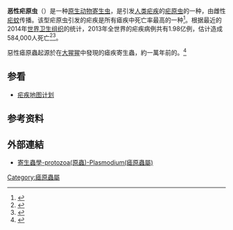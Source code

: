 {{speciesbox
|image =  Plasmodium_falciparum_01.png
|image_caption = 含有恶性疟原虫的血塗片
|genus = Plasmodium
|species = falciparum
| authority [[William_H._Welch|Welch]], 1897
| synonyms = 
''Oscillaria malariae'' <small>Laveran, 1881</small><br />
''Plasmodium malariae'' <small>Marchiafava and Celli, 1885</small><br />
''Laverania malariae'' <small>Feletti and Grassi, 1890</small><br />
''Ematozoo falciforme'' <small>Antolisei and Angelini, 1890</small><br />
''Haemamoeba immaculata'' <small>Grassi, 1891</small><br />
''Haemamoeba laverani'' <small>Labbe, 1894</small><br />
''Haematozoon falciforme'' <small>Thayer and Hewetson, 1895</small><br />
''Haematozoon falciparum'' <small>Welch, 1897</small><br />
''Haemosporidium sedecimanae'' <small>Lewkowicz, 1897</small><br />
''Haemosporidium undecimanae'' <small>Lewkowicz, 1897</small><br />
''Haemosporidium vigesimotertianae'' <small>Lewkowicz, 1897</small>
| synonyms_ref = <ref>{{cite book|vauthors=Coatney GR, Collins WE, Warren M, Contacos PG|year=1971|title=The primate malarias|publisher=Division of Parasitic Disease, CDC|chapter=22 ''Plasmodium falciparum'' (Welch, 1897)|pages=263|url=http://stacks.cdc.gov/view/cdc/6538|access-date=2018-04-27|archive-date=2019-08-26|archive-url=https://web.archive.org/web/20190826202446/https://stacks.cdc.gov/view/cdc/6538|dead-url=no}}</ref>
}}

'''恶性疟原虫'''（{{lang-la|''Plasmodium falciparum''}}）是一种[[原生动物|原生动物]][[寄生虫|寄生虫]]，是引发[[人类|人类]][[疟疾|疟疾]]的[[疟原虫|疟原虫]]的一种，由雌性[[疟蚊|疟蚊]]传播。该型疟原虫引发的疟疾是所有瘧疾中死亡率最高的一种<ref>{{cite journal |last1=Perlmann |first1=P |last2=Troye-Blomberg |first2=M |title=Malaria blood-stage infection and its control by the immune system |journal=Folia biologica |volume=46 |issue=6 |pages=210–8 |year=2000 |pmid=11140853}}</ref>。根据最近的2014年[[世界卫生组织|世界卫生组织]]的统计，2013年全世界的疟疾病例共有1.98亿例，估计造成584,000人死亡<ref>{{cite web|title=Factsheet on the World Malaria Report 2014|url=http://www.who.int/malaria/media/world_malaria_report_2014/en/|publisher=World Health Orgnization|accessdate=2 February 2015|date=2014|archive-date=2016-03-28|archive-url=https://web.archive.org/web/20160328134536/http://www.who.int/malaria/media/world_malaria_report_2014/en/|dead-url=no}}</ref><ref name=who2014>{{cite book|last1=WHO|title=World Malaria Report 2014|date=2014|publisher=World Health Organization|location=Geneva, Switzerland|isbn=978-92-4156483-0|pages=32-42|url=http://www.who.int/entity/malaria/publications/world_malaria_report_2014/en/index.html}}</ref>。

惡性瘧原蟲起源於在[[大猩猩|大猩猩]]中發現的瘧疾寄生蟲，約一萬年前的''{{le|Laverania}}''。<ref name=loy>{{cite journal|last1=Loy|first1=Dorothy E.|last2=Liu|first2=Weimin|last3=Li|first3=Yingying|last4=Learn|first4=Gerald H.|last5=Plenderleith|first5=Lindsey J.|last6=Sundararaman|first6=Sesh A.|last7=Sharp|first7=Paul M.|last8=Hahn|first8=Beatrice H.|title=Out of Africa: origins and evolution of the human malaria parasites ''Plasmodium falciparum'' and ''Plasmodium vivax''|journal=International Journal for Parasitology|date=2017|volume=47|issue=2-3|pages=87–97|doi=10.1016/j.ijpara.2016.05.008|pmid=27381764|pmc=5205579}}</ref>

==参看==
* [[疟疾地图计划|疟疾地图计划]]

==参考资料==
<references/>

== 外部連結 ==
*[http://smallcollation.blogspot.com/2013/02/protozoa-plasmodium.html 寄生蟲學-protozoa(原蟲)-Plasmodium(瘧原蟲屬)] {{Wayback|url=http://smallcollation.blogspot.com/2013/02/protozoa-plasmodium.html |date=20210310043513 }}

{{Malaria}}
{{Taxonbar|from=Q311383}}

[[Category:瘧原蟲屬|Category:瘧原蟲屬]]